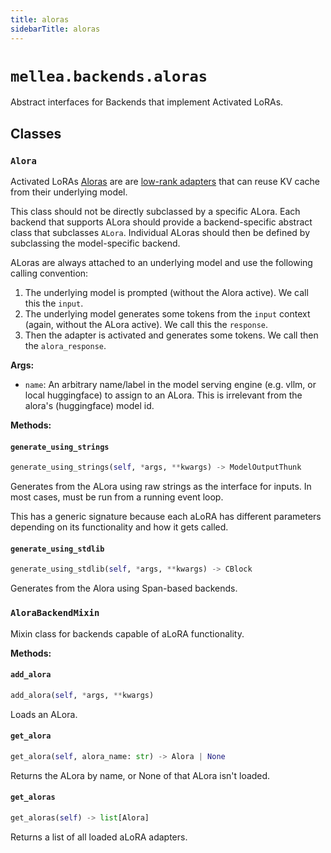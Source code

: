 ```yaml
---
title: aloras
sidebarTitle: aloras
---
```


# `mellea.backends.aloras`


Abstract interfaces for Backends that implement Activated LoRAs.

## Classes

### `Alora`


Activated LoRAs [Aloras](https://arxiv.org/pdf/2504.12397) are are [low-rank adapters](https://arxiv.org/abs/2106.09685) that can reuse KV cache from their underlying model.

This class should not be directly subclassed by a specific ALora. Each backend that supports ALora should provide a backend-specific abstract class that subclasses `ALora`. Individual ALoras should then be defined by subclassing the model-specific backend.

ALoras are always attached to an underlying model and use the following calling convention:
1. The underlying model is prompted (without the Alora active). We call this the `input`.
2. The underlying model generates some tokens from the `input` context (again, without the ALora active). We call this the `response`.
3. Then the adapter is activated and generates some tokens. We call then the `alora_response`.

**Args:**
- `name`: An arbitrary name/label in the model serving engine (e.g. vllm, or local huggingface) to assign to an ALora. This is irrelevant from the alora's (huggingface) model id.


**Methods:**

#### `generate_using_strings`

```python
generate_using_strings(self, *args, **kwargs) -> ModelOutputThunk
```

Generates from the ALora using raw strings as the interface for inputs. In most cases, must be run from a running event loop.

This has a generic signature because each aLoRA has different parameters depending on its functionality and how it gets called.


#### `generate_using_stdlib`

```python
generate_using_stdlib(self, *args, **kwargs) -> CBlock
```

Generates from the Alora using Span-based backends.


### `AloraBackendMixin`


Mixin class for backends capable of aLoRA functionality.


**Methods:**

#### `add_alora`

```python
add_alora(self, *args, **kwargs)
```

Loads an ALora.


#### `get_alora`

```python
get_alora(self, alora_name: str) -> Alora | None
```

Returns the ALora by name, or None of that ALora isn't loaded.


#### `get_aloras`

```python
get_aloras(self) -> list[Alora]
```

Returns a list of all loaded aLoRA adapters.

